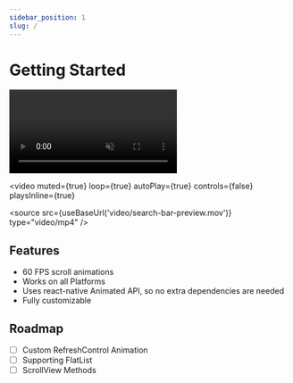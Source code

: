 ```yaml
---
sidebar_position: 1
slug: /
---
```


# Getting Started


<div className="getting-started-video-container">
<video
  muted={true}
  loop={true}
  autoPlay={true}
  controls={false}
  playsInline={true}
>
  <source src={useBaseUrl('video/image-background-preview.mov')} type="video/mp4" />
</video>

<video
  muted={true}
  loop={true}
  autoPlay={true}
  controls={false}
  playsInline={true}
>
  <source src={useBaseUrl('video/search-bar-preview.mov')} type="video/mp4" />
</video>
</div>

## Features

- 60 FPS scroll animations
- Works on all Platforms
- Uses react-native Animated API, so no extra dependencies are needed
- Fully customizable

## Roadmap

- [ ] Custom RefreshControl Animation
- [ ] Supporting FlatList
- [ ] ScrollView Methods
